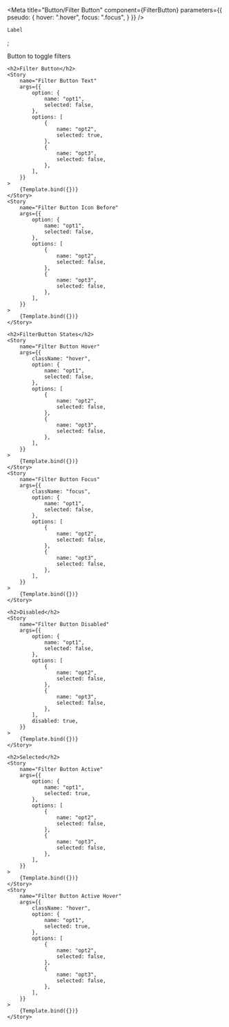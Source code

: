

<Meta
    title="Button/Filter Button"
    component={FilterButton}
    parameters={{
        pseudo: {
            hover: ".hover",
            focus: ".focus",
        }
    }}
/>

    Label
</FilterButton>;

<Canvas columns={1}  withSource="open" withToolbar >
    <Title>Filter Button</Title>
    <Subtitle>Button to toggle filters</Subtitle>
    
    <h2>Filter Button</h2>
    <Story
        name="Filter Button Text"
        args={{
            option: {
                name: "opt1",
                selected: false,
            },
            options: [
                {
                    name: "opt2",
                    selected: true,
                },  
                {
                    name: "opt3",
                    selected: false,
                },  
            ],
        }}
    >
        {Template.bind({})}
    </Story>
    <Story
        name="Filter Button Icon Before"
        args={{
            option: {
                name: "opt1",
                selected: false,
            },
            options: [
                {
                    name: "opt2",
                    selected: false,
                },  
                {
                    name: "opt3",
                    selected: false,
                },  
            ],
        }}
    >
        {Template.bind({})}
    </Story>
    
    <h2>FilterButton States</h2>
    <Story
        name="Filter Button Hover"
        args={{
            className: "hover",
            option: {
                name: "opt1",
                selected: false,
            },
            options: [
                {
                    name: "opt2",
                    selected: false,
                },  
                {
                    name: "opt3",
                    selected: false,
                },  
            ],
        }}
    >
        {Template.bind({})}
    </Story>
    <Story
        name="Filter Button Focus"
        args={{
            className: "focus",
            option: {
                name: "opt1",
                selected: false,
            },
            options: [
                {
                    name: "opt2",
                    selected: false,
                },  
                {
                    name: "opt3",
                    selected: false,
                },  
            ],
        }}
    >
        {Template.bind({})}
    </Story>
    
    <h2>Disabled</h2>
    <Story
        name="Filter Button Disabled"
        args={{
            option: {
                name: "opt1",
                selected: false,
            },
            options: [
                {
                    name: "opt2",
                    selected: false,
                },  
                {
                    name: "opt3",
                    selected: false,
                },  
            ],
            disabled: true,
        }}
    >
        {Template.bind({})}
    </Story>
    
    <h2>Selected</h2>
    <Story
        name="Filter Button Active"
        args={{
            option: {
                name: "opt1",
                selected: true,
            },
            options: [
                {
                    name: "opt2",
                    selected: false,
                },  
                {
                    name: "opt3",
                    selected: false,
                },  
            ],
        }}
    >
        {Template.bind({})}
    </Story>
    <Story
        name="Filter Button Active Hover"
        args={{
            className: "hover",
            option: {
                name: "opt1",
                selected: true,
            },
            options: [
                {
                    name: "opt2",
                    selected: false,
                },  
                {
                    name: "opt3",
                    selected: false,
                },  
            ],
        }}
    >
        {Template.bind({})}
    </Story>
</Canvas>
